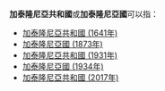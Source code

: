 {{noteTA
|zh-cn:加泰罗尼亚;zh-hk:加泰隆尼亞; zh-tw:加泰隆尼亞;
}}
'''加泰隆尼亞共和國'''或'''加泰隆尼亞國'''可以指：
* [[加泰隆尼亞共和國_(1641年)|加泰隆尼亞共和國 (1641年)]]
* [[加泰隆尼亞國_(1873年)|加泰隆尼亞國 (1873年)]]
* [[加泰隆尼亞共和國_(1931年)|加泰隆尼亞共和國 (1931年)]]
* [[加泰隆尼亞國_(1934年)|加泰隆尼亞國 (1934年)]]
* [[加泰隆尼亞共和國_(2017年)|加泰隆尼亞共和國 (2017年)]]

{{disambig|cat=八字以上地名消歧义}}